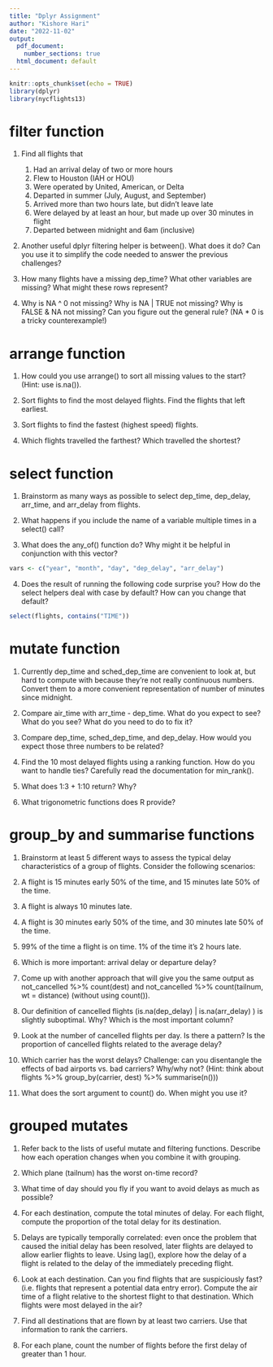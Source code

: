 ```yaml
---
title: "Dplyr Assignment"
author: "Kishore Hari"
date: "2022-11-02"
output:
  pdf_document: 
    number_sections: true
  html_document: default
---
```


```r
knitr::opts_chunk$set(echo = TRUE)
library(dplyr)
library(nycflights13)
```

# filter function

1. Find all flights that
    1. Had an arrival delay of two or more hours
    2. Flew to Houston (IAH or HOU)
    3. Were operated by United, American, or Delta
    4. Departed in summer (July, August, and September)
    5. Arrived more than two hours late, but didn’t leave late
    6. Were delayed by at least an hour, but made up over 30 minutes in flight
    7. Departed between midnight and 6am (inclusive)

2. Another useful dplyr filtering helper is between(). What does it do? Can you use it to simplify the code needed to answer the previous challenges?

3. How many flights have a missing dep_time? What other variables are missing? What might these rows represent?

3. Why is NA ^ 0 not missing? Why is NA | TRUE not missing? Why is FALSE & NA not missing? Can you figure out the general rule? (NA * 0 is a tricky counterexample!)


# arrange function

1. How could you use arrange() to sort all missing values to the start? (Hint: use is.na()).

2. Sort flights to find the most delayed flights. Find the flights that left earliest.

3. Sort flights to find the fastest (highest speed) flights.

4. Which flights travelled the farthest? Which travelled the shortest?

# select function

1. Brainstorm as many ways as possible to select dep_time, dep_delay, arr_time, and arr_delay from flights.

2. What happens if you include the name of a variable multiple times in a select() call?

3. What does the any_of() function do? Why might it be helpful in conjunction with this vector?
    
```r
vars <- c("year", "month", "day", "dep_delay", "arr_delay")
```

4. Does the result of running the following code surprise you? How do the select helpers deal with case by default? How can you change that default?

```r
select(flights, contains("TIME"))
```


# mutate function

1. Currently dep_time and sched_dep_time are convenient to look at, but hard to compute with because they’re not really continuous numbers. Convert them to a more convenient representation of number of minutes since midnight.

2. Compare air_time with arr_time - dep_time. What do you expect to see? What do you see? What do you need to do to fix it?

3. Compare dep_time, sched_dep_time, and dep_delay. How would you expect those three numbers to be related?

4. Find the 10 most delayed flights using a ranking function. How do you want to handle ties? Carefully read the documentation for min_rank().

5. What does 1:3 + 1:10 return? Why?

6. What trigonometric functions does R provide?

# group_by and summarise functions

1. Brainstorm at least 5 different ways to assess the typical delay characteristics of a group of flights. Consider the following scenarios:

2. A flight is 15 minutes early 50% of the time, and 15 minutes late 50% of the time.

3. A flight is always 10 minutes late.

4. A flight is 30 minutes early 50% of the time, and 30 minutes late 50% of the time.

5. 99% of the time a flight is on time. 1% of the time it’s 2 hours late.

6. Which is more important: arrival delay or departure delay?

7. Come up with another approach that will give you the same output as not_cancelled %>% count(dest) and not_cancelled %>% count(tailnum, wt = distance) (without using count()).

8. Our definition of cancelled flights (is.na(dep_delay) | is.na(arr_delay) ) is slightly suboptimal. Why? Which is the most important column?

9. Look at the number of cancelled flights per day. Is there a pattern? Is the proportion of cancelled flights related to the average delay?

10. Which carrier has the worst delays? Challenge: can you disentangle the effects of bad airports vs. bad carriers? Why/why not? (Hint: think about flights %>% group_by(carrier, dest) %>% summarise(n()))

11. What does the sort argument to count() do. When might you use it?

# grouped mutates

1. Refer back to the lists of useful mutate and filtering functions. Describe how each operation changes when you combine it with grouping.

2. Which plane (tailnum) has the worst on-time record?

3. What time of day should you fly if you want to avoid delays as much as possible?

4. For each destination, compute the total minutes of delay. For each flight, compute the proportion of the total delay for its destination.

5. Delays are typically temporally correlated: even once the problem that caused the initial delay has been resolved, later flights are delayed to allow earlier flights to leave. Using lag(), explore how the delay of a flight is related to the delay of the immediately preceding flight.

6. Look at each destination. Can you find flights that are suspiciously fast? (i.e. flights that represent a potential data entry error). Compute the air time of a flight relative to the shortest flight to that destination. Which flights were most delayed in the air?

7. Find all destinations that are flown by at least two carriers. Use that information to rank the carriers.

8. For each plane, count the number of flights before the first delay of greater than 1 hour.

